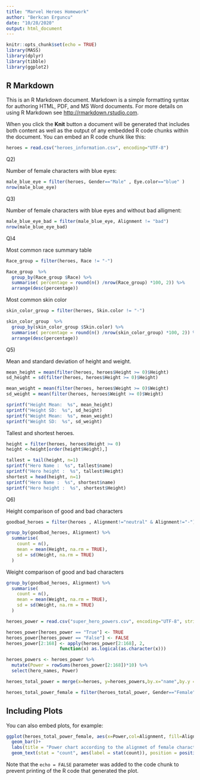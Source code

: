 ```yaml
---
title: "Marvel Heroes Homework"
author: "Berkcan Erguncu"
date: "10/28/2020"
output: html_document
---
```


```r
knitr::opts_chunk$set(echo = TRUE)
library(MASS)
library(dplyr)
library(tibble)
library(ggplot2)

```

## R Markdown

This is an R Markdown document. Markdown is a simple formatting syntax for authoring HTML, PDF, and MS Word documents. For more details on using R Markdown see <http://rmarkdown.rstudio.com>.

When you click the **Knit** button a document will be generated that includes both content as well as the output of any embedded R code chunks within the document. You can embed an R code chunk like this:

```r
heroes = read.csv("heroes_information.csv", encoding="UTF-8")
```
Q2)

Number of female characters with blue eyes:

```r
male_blue_eye = filter(heroes, Gender=="Male" , Eye.color=="blue" )
nrow(male_blue_eye)
```
Q3)

Number of female characters with blue eyes and without bad alligment:

```r
male_blue_eye_bad = filter(male_blue_eye, Alignment != "bad")
nrow(male_blue_eye_bad)
```
Q)4

Most common race summary table

```r
Race_group = filter(heroes, Race != "-")

Race_group  %>%
  group_by(Race_group $Race) %>%
  summarise( percentage = round(n() /nrow(Race_group) *100, 2)) %>%
  arrange(desc(percentage))

```
Most common skin color

```r
skin_color_group = filter(heroes, Skin.color != "-")

skin_color_group  %>%
  group_by(skin_color_group $Skin.color) %>%
  summarise( percentage = round(n() /nrow(skin_color_group) *100, 2)) %>%
  arrange(desc(percentage))
```

Q5)

Mean and standard deviation of height and weight.

```r
mean_height = mean(filter(heroes, heroes$Height >= 0)$Height)
sd_height = sd(filter(heroes, heroes$Height >= 0)$Height)

mean_weight = mean(filter(heroes, heroes$Weight >= 0)$Weight)
sd_weight = mean(filter(heroes, heroes$Weight >= 0)$Weight)

sprintf("Height Mean:  %s", mean_height)
sprintf("Height SD:  %s", sd_height)
sprintf("Weight Mean:  %s", mean_weight)
sprintf("Weight SD:  %s", sd_weight)
```
Tallest and shortest heroes.

```r
height = filter(heroes, heroes$Height >= 0)
height <-height[order(height$Height),]

tallest = tail(height, n=1)
sprintf("Hero Name :  %s", tallest$name)
sprintf("Hero height :  %s", tallest$Height)
shortest = head(height, n=1)
sprintf("Hero Name :  %s", shortest$name)
sprintf("Hero height :  %s", shortest$Height)
```
Q6)

Height comparison of good and bad characters

```r
goodbad_heroes = filter(heroes , Alignment!="neutral" & Alignment!="-")

group_by(goodbad_heroes, Alignment) %>%
  summarise(
    count = n(),
    mean = mean(Height, na.rm = TRUE),
    sd = sd(Height, na.rm = TRUE)
  )

```
Weight comparison of good and bad characters

```r
group_by(goodbad_heroes, Alignment) %>%
  summarise(
    count = n(),
    mean = mean(Weight, na.rm = TRUE),
    sd = sd(Weight, na.rm = TRUE)
  )
```
```r
heroes_power = read.csv("super_hero_powers.csv", encoding="UTF-8", stringsAsFactors = FALSE)

heroes_power[heroes_power == "True"] <- TRUE
heroes_power[heroes_power == "False"] <- FALSE
heroes_power[2:168] <- apply(heroes_power[2:168], 2,
                    function(x) as.logical(as.character(x)))

heroes_powers <- heroes_power %>%
  mutate(Power = rowSums(heroes_power[2:168])*10) %>%
  select(hero_names, Power)

heroes_total_power = merge(x=heroes, y=heroes_powers,by.x="name",by.y = "hero_names")

heroes_total_power_female = filter(heroes_total_power, Gender=="Female" )

```

## Including Plots

You can also embed plots, for example:

```r
ggplot(heroes_total_power_female, aes(x=Power,col=Alignment, fill=Alignment)) + 
  geom_bar()+
  labs(title = "Power chart according to the alignmet of female characters ")+
  geom_text(stat = "count", aes(label = stat(count)), position = position_stack(vjust = 1), colour= "black")

```

Note that the `echo = FALSE` parameter was added to the code chunk to prevent printing of the R code that generated the plot.
